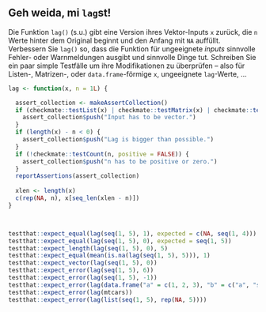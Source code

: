 ## Geh weida, mi `lag`st!

Die Funktion `lag()` (s.u.) gibt eine Version ihres Vektor-Inputs `x` zurück, die `n` Werte hinter dem Original beginnt und den Anfang mit `NA` auffüllt. Verbessern Sie `lag()` so, dass die Funktion  für ungeeignete *inputs* sinnvolle Fehler- oder Warnmeldungen ausgibt und sinnvolle Dinge 
tut.  Schreiben Sie ein paar simple Testfälle um ihre Modifikationen zu überprüfen -- also für Listen-, Matrizen-, oder `data.frame`-förmige `x`, ungeeignete `lag`-Werte, ...
```r
lag <- function(x, n = 1L) {

  assert_collection <- makeAssertCollection()
  if (checkmate::testList(x) | checkmate::testMatrix(x) | checkmate::testDataFrame(x)) {
    assert_collection$push("Input has to be vector.")
  }
  if (length(x) - n < 0) {
    assert_collection$push("Lag is bigger than possible.")
  }
  if (!checkmate::testCount(n, positive = FALSE)) {
    assert_collection$push("n has to be positive or zero.")
  }
  reportAssertions(assert_collection)
  
  xlen <- length(x)
  c(rep(NA, n), x[seq_len(xlen - n)])
}



testthat::expect_equal(lag(seq(1, 5), 1), expected = c(NA, seq(1, 4)))
testthat::expect_equal(lag(seq(1, 5), 0), expected = seq(1, 5))
testthat::expect_length(lag(seq(1, 5), 0), 5)
testthat::expect_equal(mean(is.na(lag(seq(1, 5), 5))), 1)
testthat::expect_vector(lag(seq(1, 5), 0))
testthat::expect_error(lag(seq(1, 5), 6))
testthat::expect_error(lag(seq(1, 5), -1))
testthat::expect_error(lag(data.frame("a" = c(1, 2, 3), "b" = c("a", "s", "d"))))
testthat::expect_error(lag(mtcars))
testthat::expect_error(lag(list(seq(1, 5), rep(NA, 5))))

```
